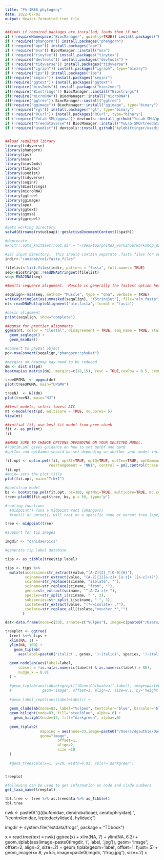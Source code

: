 ```yaml
---
title: "Ph-IRES phylogeny"
date: 2022-07-01
output: Newick-formatted tree file
---
```

```r
##finds if required packages are installed, loads them if not
if (!requireNamespace("BiocManager", quietly=TRUE)) install.packages("BiocManager")
if (!require("phangorn")) install.packages("phangorn")
if (!require("ape")) install.packages("ape")
if (!require("msa")) BiocManager::install("msa")
if (!require("tinytex")) install.packages("tinytex") 
if (!require("devtools")) install.packages("devtools") +
if (!require("tidyverse")) install.packages("tidyverse")
if (!require("igraph")) install.packages("igraph", type="binary")
if (!require("ips")) install.packages("ips")
if(!require("seqinr")) install.packages("seqinr")
if(!require("ggtext")) install.packages("ggtext")
if(!require("bios2mds")) install.packages("bios2mds")
if(!require("Biostrings")) BiocManager::install("Biostrings")
if(!require("microRNA")) BiocManager::install("microRNA")
if(!require("ggtree")) BiocManager::install("ggtree")
if(!require("ggimage")) BiocManager::install("ggimage", type="binary")
if (!require("rgl")) install.packages("rgl", type="binary")
if (!require("RCurl")) install.packages("RCurl", type="binary")
if (!require("YuLab-SMU/ggmsa")) devtools::install_github("YuLab-SMU/ggmsa", type="binary")
if (!require("treedataverse")) BiocManager::install("YuLab-SMU/treedataverse", type="binary", force=TRUE)
if (!require("usedist")) devtools::install_github("kylebittinger/usedist")


##load required library
library(tidyverse)
library(phangorn)
library(ips)
library(msa)
library(bios2mds)
library(tinytex)
library(usedist)
library(tidyverse)
library(seqinr)
library(Biostrings)
library(microRNA)
library(ggtree)
library(ggimage)
library(ape)
library(ggtext)
library(ggmsa)
library(ggrepel)

#Sets working directory
setwd(dirname(rstudioapi::getActiveDocumentContext()$path))

#deprecate 
#knitr::opts_knit$set(root.dir = "~/Desktop/phiRes_workshop/workshop_data-analysis/phiRes_phylogeny")
```
```r
#SET input directory.  This should contain separate .fasta files for sequences you want to tree-ize
indir<-"canidae/co1/fasta_files"

filelist<-list.files(indir, pattern = "fasta", full.names= TRUE)
seq<-Biostrings::readDNAStringSet(filelist)
seq<-RNA2DNA(seq)
```
```r
##multi-sequence alignment.  Muscle is generally the fastest option here.  Other options are ClustalW and ClustalOmega

seqalign<-msa(seq, method= "Muscle", type = "dna", verbose = TRUE)
writeXStringSet(as(unmasked(seqalign), "XStringSet"), file="aln.fasta")
nt<-readDNAMultipleAlignment("aln.fasta", format = "fasta")

#basic alignment
print(seqalign, show="complete")

##ggmsa for prettier alignments
ggmsa(nt, color = "Clustal", disagreement = TRUE, seq_name = TRUE, start = 100, end = 150) + 
  geom_seqlogo() + 
  geom_msaBar() 

#convert to phyDat object
pd<-msaConvert(seqalign,"phangorn::phyDat")
```
```r

#margins on heatmap may need to be reduced.
dm <- dist.ml(pd)
heatmap(as.matrix(dm), margins=c(18,15), revC = TRUE,cexRow = 0.5, cexCol = 0.5, symm = TRUE)

treeUPGMA  <- upgma(dm)
plot(treeUPGMA, main="UPGMA")

treeNJ  <- NJ(dm)
plot(treeNJ, main="NJ")
```
```r
##test models, select lowest AIC
mt <-modelTest(pd, multicore = TRUE, mc.cores= 6)
View(mt)
```
```r
##initial fit, use best fit model from prev chunk
fit <- as.pml(mt)
fit
```
```r
##MAKE SURE TO CHANGE OPTIONS DEPENDING ON YOUR SELECTED MODEL.  
#?optim.pml gives guidance on how to set optBf and optQ
#optInv and optGamma should be set depending on whether your model includes +I and/or +G parameters

fit.opt <- optim.pml(fit, optBf=TRUE, optQ=TRUE, optInv=TRUE, optGamma=FALSE,
                    rearrangement = "NNI", control = pml.control(trace = 0))
fit.opt
#main= sets the plot title
plot(fit.opt, main="TrN+I")

#bootstrap model
bs <- bootstrap.pml(fit.opt, bs=100, optNni=TRUE, multicore=TRUE, mc.cores = 6)
tree<-plotBS(fit.opt$tree, bs, p = 50, type="p")

```

```r
#rooting functions
  #midpoint() runs a midpoint root {phangorn}
  #root() or unroot() will root on a specific node or unroot tree {ape}

tree <- midpoint(tree)

#support for tip images

imgdir <- "canidae/pics"

#generate tip label database

tips <- as_tibble(tree$tip.label)

tips <- tips %>% 
  mutate(accession=str_extract(value,"[A-Z]{2}_?[0-9]{6}"),
         sciname=str_extract(value, "[A-Z]{1}[a-z]+ [a-z]+ ([a-z]+)?"),
         sciname=str_replace(sciname, "isolate", ""),
         sciname=str_replace(sciname, "from", ""),
         genus=str_extract(sciname, "^[A-Za-z]+ "),
         species=str_split_i(sciname, " ", 2),
         subspecies=str_split_i(sciname, " ", 3),
         isolate=str_extract(value, "(?<=isolate) .*"), 
         isolate=str_replace_all(isolate,"voucher.*","")
        ) 
```

```r
dat<-data.frame(node=c(33), annote=c("Vulpes"), image=c(paste0("/Users/dgauthie/Documents/GitHub/BIOL895/canidae/pics/vulpes.jpeg" )), name=c("duck"), offset=c(1))

treeplot <- ggtree(
  tree) %<+% tips +
  xlim(NA, 1) +
  ylim(NA, 100) +
    geom_tiplab(
      aes(label=paste0('italic(', genus, ')~italic(', species, ')~italic(', subspecies, ')~', isolate, '')), parse=TRUE) +
  
  geom_nodelab(aes(label=label, 
      subset = !is.na(as.numeric(label)) & as.numeric(label) > 80), 
      nudge_x = 0.01
  ) +

  #geom_tiplab(aes(subset=grepl("(Dane|Chihuahua)",label), image=paste0(imgdir, '/',label,'.jpg')), 
  #              geom="image", offset=1, align=2, size=0.1, by='height') +
  
  #geom_label_repel(aes(label=label)) +
  
  geom_cladelab(node=82, label="Vulpes", textcolor='blue', barcolor='blue', offset=.3) +
  geom_hilight(node=83, fill="steelblue", alpha=.6) +
    geom_hilight(node=17, fill="darkgreen", alpha=.6)
  
  geom_tiplab2(
                mapping = aes(node=33,image=paste0("/Users/dgauthie/Documents/GitHub/BIOL895/canidae/pics/vulpes.jpg")), 
                geom="image",
                        offset=1,
                        align=2,
                        size =10
  ) 
  
  #geom_treescale(x=1, y=20, width=0.01, color='darkgreen')


treeplot

```
```r
#following can be used to get information on node and clade numbers
get_taxa_name(treeplot)

tbl.tree <- tree %>% as.treedata %>% as_tibble()
tbl.tree
```





nwk <- paste0("((((bufonidae, dendrobatidae), ceratophryidae),",
          "(centrolenidae, leptodactylidae)), hylidae);")

imgdir <- system.file("extdata/frogs", package = "TDbook")

x = read.tree(text = nwk)
ggtree(x) + xlim(NA, 7) + ylim(NA, 6.2) +
    geom_tiplab(aes(image=paste0(imgdir, '/', label, '.jpg')), 
                geom="image", offset=2, align=2, size=.2)  + 
    geom_tiplab(geom='label', offset=1, hjust=.5) + 
    geom_image(x=.8, y=5.5, image=paste0(imgdir, "/frog.jpg"), size=.2)
x

